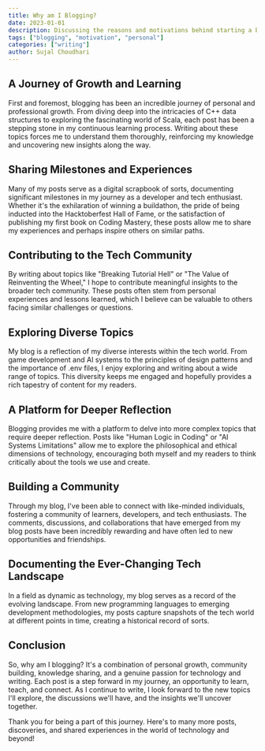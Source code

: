 ```yaml
---
title: Why am I Blogging?
date: 2023-01-01
description: Discussing the reasons and motivations behind starting a blog.
tags: ["blogging", "motivation", "personal"]
categories: ["writing"]
author: Sujal Choudhari
---
```


## A Journey of Growth and Learning

First and foremost, blogging has been an incredible journey of personal and professional growth. From diving deep into the intricacies of C++ data structures to exploring the fascinating world of Scala, each post has been a stepping stone in my continuous learning process. Writing about these topics forces me to understand them thoroughly, reinforcing my knowledge and uncovering new insights along the way.

## Sharing Milestones and Experiences

Many of my posts serve as a digital scrapbook of sorts, documenting significant milestones in my journey as a developer and tech enthusiast. Whether it's the exhilaration of winning a buildathon, the pride of being inducted into the Hacktoberfest Hall of Fame, or the satisfaction of publishing my first book on Coding Mastery, these posts allow me to share my experiences and perhaps inspire others on similar paths.

## Contributing to the Tech Community

By writing about topics like "Breaking Tutorial Hell" or "The Value of Reinventing the Wheel," I hope to contribute meaningful insights to the broader tech community. These posts often stem from personal experiences and lessons learned, which I believe can be valuable to others facing similar challenges or questions.

## Exploring Diverse Topics

My blog is a reflection of my diverse interests within the tech world. From game development and AI systems to the principles of design patterns and the importance of .env files, I enjoy exploring and writing about a wide range of topics. This diversity keeps me engaged and hopefully provides a rich tapestry of content for my readers.

## A Platform for Deeper Reflection

Blogging provides me with a platform to delve into more complex topics that require deeper reflection. Posts like "Human Logic in Coding" or "AI Systems Limitations" allow me to explore the philosophical and ethical dimensions of technology, encouraging both myself and my readers to think critically about the tools we use and create.

## Building a Community

Through my blog, I've been able to connect with like-minded individuals, fostering a community of learners, developers, and tech enthusiasts. The comments, discussions, and collaborations that have emerged from my blog posts have been incredibly rewarding and have often led to new opportunities and friendships.

## Documenting the Ever-Changing Tech Landscape

In a field as dynamic as technology, my blog serves as a record of the evolving landscape. From new programming languages to emerging development methodologies, my posts capture snapshots of the tech world at different points in time, creating a historical record of sorts.

## Conclusion

So, why am I blogging? It's a combination of personal growth, community building, knowledge sharing, and a genuine passion for technology and writing. Each post is a step forward in my journey, an opportunity to learn, teach, and connect. As I continue to write, I look forward to the new topics I'll explore, the discussions we'll have, and the insights we'll uncover together.

Thank you for being a part of this journey. Here's to many more posts, discoveries, and shared experiences in the world of technology and beyond!
